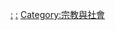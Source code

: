 {{Categories by country|nocat}}

[[Category:各国宗教与政治|:]]
[[Category:各国人权|:]]
[[Category:宗教與社會|Category:宗教與社會]]